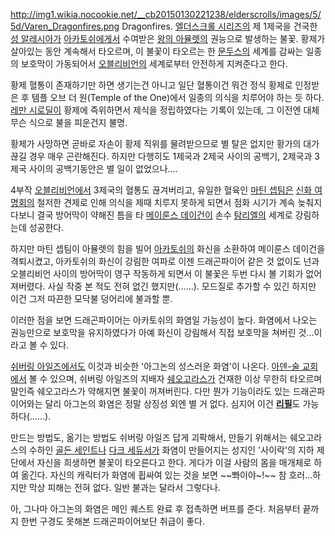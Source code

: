 http://img1.wikia.nocookie.net/__cb20150130221238/elderscrolls/images/5/5d/Varen_Dragonfires.png
Dragonfires. [[엘더스크롤 시리즈]]의 제 1제국을 건국한 [[성 알레시아]]가 [[아카토쉬]]에게서 수여받은 [[왕의 아뮬렛]]의 권능으로 발생하는 불꽃. 황제가 살아있는 동안 계속해서 타오르며, 이 불꽃이 타오르는 한 [[문두스]]의 세계를 감싸는 일종의 보호막이 가동되어서 [[오블리비언]]의 세계로부터 안전하게 지켜준다고 한다.

황제 혈통이 존재하기만 하면 생기는건 아니고 일단 혈통이건 뭐건 정식 황제로 인정받은 후 템플 오브 더 원(Temple of the One)에서 일종의 의식을 치루어야 하는 듯 하다. [[레만 시로딜]]이 황제에 즉위하면서 제식을 정립하였다는 기록이 있는데, 그 이전엔 대체 무슨 식으로 불을 피운건지 불명.

황제가 사망하면 곧바로 자손이 황제 직위를 물려받으므로 별 탈은 없지만 황가의 대가 끊길 경우 매우 곤란해진다. 하지만 다행히도 1제국과 2제국 사이의 공백기, 2제국과 3제국 사이의 공백기동안은 별 일이 없었으나….

4부작 [[오블리비언]]에서 3제국의 혈통도 끊겨버리고, 유일한 혈육인 [[마틴 셉팀]]은 [[신화 여명회]]의 철저한 견제로 인해 의식을 제때 치루지 못하게 되면서 점화 시기가 계속 늦춰지다보니 결국 방어막이 약해진 틈을 타 [[메이룬스 데이건]]이 손수 [[탐리엘]]의 세계로 강림하는데 성공한다.

하지만 마틴 셉팀이 아뮬렛의 힘을 빌어 [[아카토쉬]]의 화신을 소환하여 메이룬스 데이건을 격퇴시켰고, 아카토쉬의 화신이 강림한 여파로 이젠 드래곤파이어 같은 것 없이도 넌과 오블리비언 사이의 방어막이 영구 작동하게 되면서 이 불꽃은 두번 다시 볼 기회가 없어져버렸다. 사실 작중 본 적도 전혀 없긴 했지만(……). 모드질로 추가할 수 있긴 하지만 이건 그저 따끈한 모닥불 덩어리에 불과할 뿐.

이러한 점을 보면 드래곤파이어는 아카토쉬의 화염일 가능성이 높다. 화염에서 나오는 권능만으로 보호막을 유지하였다가 아예 화신이 강림해서 직접 보호막을 쳐버린 것...이라고 볼 수 있다.

[[쉬버링 아일즈]]에서도 이것과 비슷한 '아그논의 성스러운 화염'이 나온다. [[아덴-술 교회]]에서 볼 수 있으며, 쉬버링 아일즈의 지배자 [[쉐오고라스]]가 건재한 이상 무한히 타오르며 말인즉 쉐오고라스가 약해지면 불꽃이 꺼져버린다. 다만 뭔가 기능이라도 있는 드래곤파이어와는 달리 아그논의 화염은 정말 상징성 외엔 별 거 없다. 심지어 이건 '''[[리필]]'''도 가능하다(……).

만드는 방법도, 옮기는 방법도 쉬버링 아일즈 답게 괴팍해서, 만들기 위해서는 쉐오고라스의 수하인 [[골든 세인트]]나 [[다크 세듀서]]가 화염이 만들어지는 성지인 '사이락'의 지하 제단에서 자신을 희생하면 불꽃이 타오른다고 한다. 게다가 이걸 사람의 몸을 매개체로 하여 옮긴다. 자신의 캐릭터가 화염에 휩싸여 있는 것을 보면 ~~뽜이야~!~~ 참 호러...하지만 막상 피해는 전혀 없다. 일반 불과는 달라서 그렇다나.

아, 그나마 아그논의 화염은 메인 퀘스트 완료 후 접촉하면 버프를 준다. 처음부터 끝까지 한번 구경도 못해본 드래곤파이어보단 취급이 좋다.
